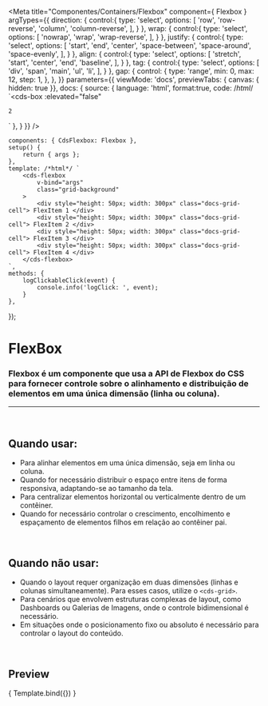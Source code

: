 
<Meta
	title="Componentes/Containers/Flexbox"
	component={ Flexbox }
	argTypes={{
		direction: {
			control:{
				type: 'select',
				options: [
					'row',
					'row-reverse',
					'column',
					'column-reverse',
				],
			}
		},
		wrap: {
			control:{
				type: 'select',
				options: [
					'nowrap',
					'wrap',
					'wrap-reverse',
				],
			}
		},
		justify: {
			control:{
				type: 'select',
				options: [
					'start',
					'end',
					'center',
					'space-between',
					'space-around',
					'space-evenly',
				],
			}
		},
		align: {
			control:{
				type: 'select',
				options: [
					'stretch',
					'start',
					'center',
					'end',
					'baseline',
				],
			}
		},
		tag: {
			control:{
				type: 'select',
				options: [
					'div',
					'span',
					'main',
					'ul',
					'li',
				],
			}
		},
		gap: {
			control: {
				type: 'range',
				min: 0,
				max: 12,
				step: 1,
			},
	},
	}}
	parameters={{
		viewMode: 'docs',
		previewTabs: { canvas: { hidden: true }},
		docs: {
			source: {
				language: 'html',
				format:true,
				code: /*html*/ 
`<cds-box
	:elevated="false"
>
	2
</cds-box>`
			},
		}
	}}
/>

	components: { CdsFlexbox: Flexbox },
	setup() {
		return { args };
	},
	template: /*html*/ `
		<cds-flexbox
			v-bind="args"
			class="grid-background"
		>
			<div style="height: 50px; width: 300px" class="docs-grid-cell"> FlexItem 1 </div>
			<div style="height: 50px; width: 300px" class="docs-grid-cell"> FlexItem 2 </div>
			<div style="height: 50px; width: 300px" class="docs-grid-cell"> FlexItem 3 </div>
			<div style="height: 50px; width: 300px" class="docs-grid-cell"> FlexItem 4 </div>
		</cds-flexbox>
	`,
	methods: {
		logClickableClick(event) {
			console.info('logClick: ', event);
		}
	},
});

# FlexBox

### Flexbox é um componente que usa a API de Flexbox do CSS para fornecer controle sobre o alinhamento e distribuição de elementos em uma única dimensão (linha ou coluna).
---
<br />

## Quando usar:
- Para alinhar elementos em uma única dimensão, seja em linha ou coluna.
- Quando for necessário distribuir o espaço entre itens de forma responsiva, adaptando-se ao tamanho da tela.
- Para centralizar elementos horizontal ou verticalmente dentro de um contêiner.
- Quando for necessário controlar o crescimento, encolhimento e espaçamento de elementos filhos em relação ao contêiner pai.

<br />

## Quando não usar:
- Quando o layout requer organização em duas dimensões (linhas e colunas simultaneamente). Para esses casos, utilize o `<cds-grid>`.
- Para cenários que envolvem estruturas complexas de layout, como Dashboards ou Galerias de Imagens, onde o controle bidimensional é necessário.
- Em situações onde o posicionamento fixo ou absoluto é necessário para controlar o layout do conteúdo.

<br />

## Preview

<Canvas>
	<Story
		name="Flexbox"
		args={{
			direction: 'row',
			gap: 1,
			wrap: 'wrap',
			justify: 'start',
			align: 'start',
			tag: 'div',
		}}
	>
		{ Template.bind({}) }
	</Story>
</Canvas>

<ArgsTable story="Flexbox" />